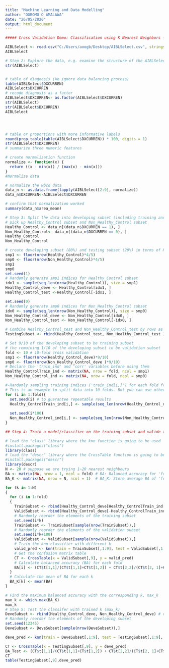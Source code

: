 ```yaml
---
title: "Machine Learning and Data Modelling"
author: "OGBOMO O AMALAWA"
date: "26/05/2020"
output: html_document
---
```


```r
##### Cross Validation Demo: Classification using K Nearest Neighbors --------------------

AIBLSelect <- read.csv("C:/Users/aoogb/Desktop/AIBLSelect.csv", stringsAsFactors = TRUE)
AIBLSelect

# Step 2: Explore the data, e.g. examine the structure of the AIBLSelect data frame, normalisation, and so on
str(AIBLSelect)


# table of diagnosis (We ignore data balancing process)
table(AIBLSelect$DXCURREN)
AIBLSelect$DXCURREN
# recode diagnosis as a factor
AIBLSelect$DXCURREN<- as.factor(AIBLSelect$DXCURREN)
str(AIBLSelect)
str(AIBLSelect$DXCURREN)
AIBLSelect




# table or proportions with more informative labels
round(prop.table(table(AIBLSelect$DXCURREN)) * 100, digits = 1)
str(AIBLSelect$DXCURREN)
# summarize three numeric features

# create normalization function
normalize <- function(x) {
  return ((x - min(x)) / (max(x) - min(x)))
}
#Normalize data

# normalize the wbcd data
data_n <- as.data.frame(lapply(AIBLSelect[2:9], normalize))
data_n$DXCURREN<-AIBLSelect$DXCURREN

# confirm that normalization worked
summary(data_n$area_mean)

# Step 3: Split the data into developing subset (including training and validation subset) and testing subset
# pick up Healthy_Control subset and Non_Healthy_Control subset
Healthy_Control <- data_n[(data_n$DXCURREN == 1), ]
Non_Healthy_Control<- data_n[(data_n$DXCURREN == 0), ]
Healthy_Control
Non_Healthy_Control

# create developing subset (80%) and testing subset (20%) in terms of Healthy_Control and Non_Healthy_Control respectively
smp1 <- floor(nrow(Healthy_Control)*4/5)
smp0 <- floor(nrow(Non_Healthy_Control)*4/5)
smp1
smp0
set.seed(1)
# Randomly generate smp1 indices for Healthy_Control subset
idx1 <- sample(seq_len(nrow(Healthy_Control)), size = smp1) 
Healthy_Control_deve <- Healthy_Control[idx1, ]
Healthy_Control_test <-Healthy_Control[-idx1, ]

set.seed(0)
# Randomly generate smp0 indices for Non_Healthy_Control subset
idx0 <- sample(seq_len(nrow(Non_Healthy_Control)), size = smp0) 
Non_Healthy_Control_deve <- Non_Healthy_Control[idx0, ]
Non_Healthy_Control_test <- Non_Healthy_Control[-idx0, ]

# Combine Healthy_Control_test and Non_Healthy_Control_test by rows as TestingSubset, which will be used to test the validated classifier
TestingSubset <- rbind(Healthy_Control_test, Non_Healthy_Control_test )

# Set 9/10 of the developing subset to be training subset
# the remaining 1/10 of the developing subset to be validation subset
fold <- 10 # 10-fold cross validation
smp1 <- floor(nrow(Healthy_Control_deve)*9/10) 
smp0 <- floor(nrow(Non_Healthy_Control_deve )*9/10) 
# Declare the 'train_ind' and 'corr' variables before using them
Healthy_ControlTrain_ind <- matrix(NA, nrow = fold, ncol = smp1) 
Non_Healthy_Control_ind <- matrix(NA, nrow = fold, ncol = smp0) 

#-Randomly sampling training indices ('train_ind[i,]') for each fold from developing subset
# This is an example to split data into 10 folds. But you can use other splitting approach
for (i in 1:fold){ 
  set.seed(i) # to guarantee repeatable results
  Healthy_ControlTrain_ind[i,] <- sample(seq_len(nrow(Healthy_Control_deve)), size = smp1)
  
  set.seed(i*100)
  Non_Healthy_Control_ind[i,] <- sample(seq_len(nrow(Non_Healthy_Control_deve)), size = smp0)
}

## Step 4: Train a model/classifier on the training subset and valide the classifier on validation seubset by 'fold'-fold cross validation----

# load the "class" library where the knn function is going to be used
#install.packages("class")
library(class) 
# load the "descr" library where the CrossTable function is going to be used
#install.packages("descr")
library(descr)
N <- 20 # suppose we are trying 1~20 nearest neighbours
BA <- matrix(NA, nrow = 1, ncol = fold) # BA: Balanced accuracy for 'fold' folds in terms of a specific k
BA_K <- matrix(NA, nrow = N, ncol = 1)  # BA_K: Store average BA of 'fold' folds for each k

for (k in 1:N)
{
  for (i in 1:fold)
  {
    TrainSubset <- rbind(Healthy_Control_deve[Healthy_ControlTrain_ind[i,],], Non_Healthy_Control_deve[Non_Healthy_Control_ind[i,],])
    ValidSubset <- rbind(Healthy_Control_deve[-Healthy_ControlTrain_ind[i,],], Non_Healthy_Control_deve[-Non_Healthy_Control_ind[i,],])
    # Randomly reorder the elements of the training subset
    set.seed(i*k)
    TrainSubset <- TrainSubset[sample(nrow(TrainSubset)),]
    # Randomly reorder the elements of the validation subset
    set.seed(i*k+100)
    ValidSubset <- ValidSubset[sample(nrow(ValidSubset)),]
    # Train the knn classifier with different k
    valid_pred <- knn(train = TrainSubset[,1:9], test = ValidSubset[,1:9], cl = TrainSubset[,9], k)
    # Get the confusion matrix table
    CT <- CrossTable(x = ValidSubset[,9], y = valid_pred)
    # Calculate balanced accuracy (BA) for each fold
    BA[i] <- (CT$t[1,1]/(CT$t[1,1]+CT$t[1,2]) + CT$t[2,2]/(CT$t[2, 1]+CT$t[2,2]))/2
  }
  # Calculate the mean of BA for each k
  BA_K[k] <- mean(BA)
}

# Find the maximum balanced accuracy with the corresponding k, max_k
max_k <- which.max(BA_K) 
max_k
# Step 5: Test the classifer with trained k (max_k)
DeveSubset <- rbind(Healthy_Control_deve, Non_Healthy_Control_deve) # combining all developing sets
# Randomly reorder the elements of the developing subset
set.seed(12345)
DeveSubset <- DeveSubset[sample(nrow(DeveSubset)),]

deve_pred <- knn(train = DeveSubset[,1:9], test = TestingSubset[,1:9], cl = DeveSubset[,9], max_k)

CT <- CrossTable(x = TestingSubset[,9], y = deve_pred)
BA_Test <- (CT$t[1,1]/(CT$t[1,1]+CT$t[1,2]) + CT$t[2,2]/(CT$t[2, 1]+CT$t[2,2]))/2
CT
table(TestingSubset[,9],deve_pred)


```




